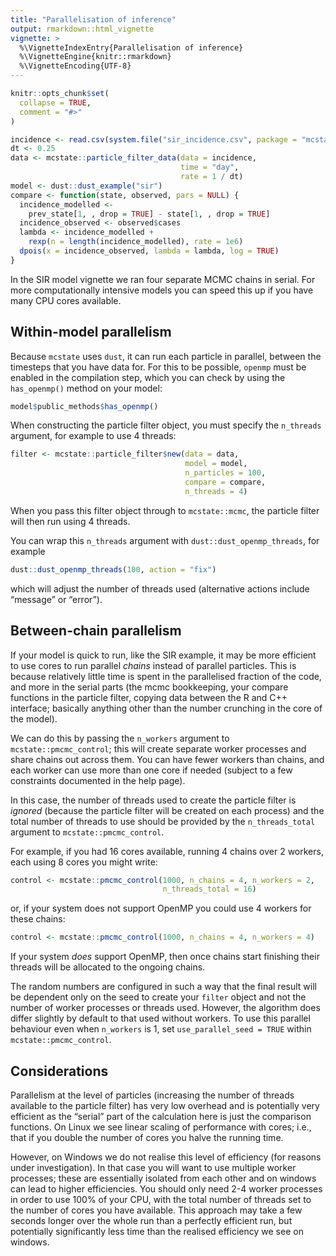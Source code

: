 ```yaml
---
title: "Parallelisation of inference"
output: rmarkdown::html_vignette
vignette: >
  %\VignetteIndexEntry{Parallelisation of inference}
  %\VignetteEngine{knitr::rmarkdown}
  %\VignetteEncoding{UTF-8}
---
```


```r
knitr::opts_chunk$set(
  collapse = TRUE,
  comment = "#>"
)
```

```r
incidence <- read.csv(system.file("sir_incidence.csv", package = "mcstate"))
dt <- 0.25
data <- mcstate::particle_filter_data(data = incidence,
                                      time = "day",
                                      rate = 1 / dt)
model <- dust::dust_example("sir")
compare <- function(state, observed, pars = NULL) {
  incidence_modelled <-
    prev_state[1, , drop = TRUE] - state[1, , drop = TRUE]
  incidence_observed <- observed$cases
  lambda <- incidence_modelled +
    rexp(n = length(incidence_modelled), rate = 1e6)
  dpois(x = incidence_observed, lambda = lambda, log = TRUE)
}
```

In the SIR model vignette we ran four separate MCMC chains in serial. For more computationally intensive models you can speed this up if you have many CPU cores available.

## Within-model parallelism

Because `mcstate` uses `dust`, it can run each particle in parallel, between the timesteps that you have data for.  For this to be possible, `openmp` must be enabled in the compilation step, which you can check by using the `has_openmp()` method on your model:

```r
model$public_methods$has_openmp()
```

When constructing the particle filter object, you must specify the `n_threads` argument, for example to use 4 threads:

```r
filter <- mcstate::particle_filter$new(data = data,
                                       model = model,
                                       n_particles = 100,
                                       compare = compare,
                                       n_threads = 4)
```



When you pass this filter object through to `mcstate::mcmc`, the particle filter will then run using 4 threads.

You can wrap this `n_threads` argument with `dust::dust_openmp_threads`, for example

```r
dust::dust_openmp_threads(100, action = "fix")
```

which will adjust the number of threads used (alternative actions include "message" or "error").

## Between-chain parallelism

If your model is quick to run, like the SIR example, it may be more efficient to use cores to run parallel *chains* instead of parallel particles. This is because relatively little time is spent in the parallelised fraction of the code, and more in the serial parts (the mcmc bookkeeping, your compare functions in the particle filter, copying data between the R and C++ interface; basically anything other than the number crunching in the core of the model).

We can do this by passing the `n_workers` argument to `mcstate::pmcmc_control`; this will create separate worker processes and share chains out across them.  You can have fewer workers than chains, and each worker can use more than one core if needed (subject to a few constraints documented in the help page).

In this case, the number of threads used to create the particle filter is _ignored_ (because the particle filter will be created on each process) and the total number of threads to use should be provided by the `n_threads_total` argument to `mcstate::pmcmc_control`.

For example, if you had 16 cores available, running 4 chains over 2 workers, each using 8 cores you might write:

```r
control <- mcstate::pmcmc_control(1000, n_chains = 4, n_workers = 2,
                                  n_threads_total = 16)
```

or, if your system does not support OpenMP you could use 4 workers for these chains:

```r
control <- mcstate::pmcmc_control(1000, n_chains = 4, n_workers = 4)
```

If your system _does_ support OpenMP, then once chains start finishing their threads will be allocated to the ongoing chains.

The random numbers are configured in such a way that the final result will be dependent only on the seed to create your `filter` object and not the number of worker processes or threads used. However, the algorithm does differ slightly by default to that used without workers. To use this parallel behaviour even when `n_workers` is 1, set `use_parallel_seed = TRUE` within `mcstate::pmcmc_control`.

## Considerations

Parallelism at the level of particles (increasing the number of threads available to the particle filter) has very low overhead and is potentially very efficient as the "serial" part of the calculation here is just the comparison functions. On Linux we see linear scaling of performance with cores; i.e., that if you double the number of cores you halve the running time.

However, on Windows we do not realise this level of efficiency (for reasons under investigation). In that case you will want to use multiple worker processes; these are essentially isolated from each other and on windows can lead to higher efficiencies. You should only need 2-4 worker processes in order to use 100% of your CPU, with the total number of threads set to the number of cores you have available. This approach may take a few seconds longer over the whole run than a perfectly efficient run, but potentially significantly less time than the realised efficiency we see on windows.
